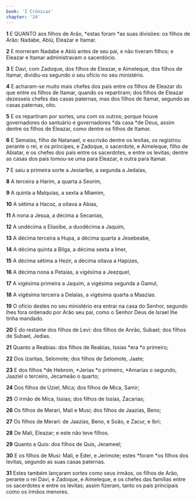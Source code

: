 ```yaml
---
book: 'I Crônicas'
chapter: '24'
---
```


**1** E QUANTO aos filhos de Arão, *estas foram *as suas divisões: os filhos de Arão: Nadabe, Abiú, Eleazar e Itamar.

**2** E morreram Nadabe e Abiú antes de seu pai, e não tiveram filhos; e Eleazar e Itamar administravam o sacerdócio.

**3** E Davi, com Zadoque, dos filhos de Eleazar, e Aimeleque, dos filhos de Itamar, dividiu-os segundo o seu ofício no seu ministério.

**4** E acharam-se muito mais chefes dos pais entre os filhos de Eleazar do que entre os filhos de Itamar, quando os repartiram; dos filhos de Eleazar dezesseis chefes das casas paternas, mas dos filhos de Itamar, segundo as casas paternas, oito.

**5** E os repartiram por sortes, uns com os outros; porque houve governadores do santuário e governadores *da casa *de Deus, assim dentre os filhos de Eleazar, como dentre os filhos de Itamar.

**6** E Semaías, filho de Natanael, o escrivão dentre os levitas, os registrou perante o rei, e os príncipes, e Zadoque, o sacerdote, e Aimeleque, filho de Abiatar, e os chefes dos pais entre os sacerdotes, e entre os levitas; dentre as casas dos pais tomou-se uma para Eleazar, e outra para Itamar.

**7** E saiu a primeira sorte a Jeoiaribe, a segunda a Jedaías,

**8** A terceira a Harim, a quarta a Seorim,

**9** A quinta a Malquias, a sexta a Miamim,

**10** A sétima a Hacoz, a oitava a Abias,

**11** A nona a Jesua, a décima a Secanias,

**12** A undécima a Eliasibe, a duodécima a Jaquim,

**13** A décima terceira a Hupa, a décima quarta a Jesebeabe,

**14** A décima quinta a Bilga, a décima sexta a Imer,

**15** A décima sétima a Hezir, a décima oitava a Hapizes,

**16** A décima nona a Petaías, a vigésima a Jeezquel,

**17** A vigésima primeira a Jaquim, a vigésima segunda a Gamul,

**18** A vigésima terceira a Delaías, a vigésima quarta a Maazias.

**19** O ofício destes no seu ministério era entrar na casa do Senhor, segundo lhes fora ordenado por Arão seu pai, como o Senhor Deus de Israel lhe tinha mandado.

**20** E do restante dos filhos de Levi: dos filhos de Anrão, Subael; dos filhos de Subael, Jedias.

**21** Quanto a Reabias: dos filhos de Reabias, Issias *era *o primeiro;

**22** Dos izaritas, Selomote; dos filhos de Selomote, Jaate;

**23** E dos filhos *de Hebrom, *Jerias *o primeiro, *Amarias o segundo, Jaaziel o terceiro, Jecameão o quarto;

**24** Dos filhos de Uziel, Mica; dos filhos de Mica, Samir;

**25** O irmão de Mica, Issias; dos filhos de Issias, Zacarias;

**26** Os filhos de Merari, Mali e Musi; dos filhos de Jaazias, Beno;

**27** Os filhos de Merari: de Jaazias, Beno, e Soão, e Zacur, e Ibri;

**28** De Mali, Eleazar; e este não teve filhos.

**29** Quanto a Quis: dos filhos de Quis, Jerameel;

**30** E os filhos de Musi: Mali, e Eder, e Jerimote; estes *foram *os filhos dos levitas, segundo as suas casas paternas.

**31** Estes também lançaram sortes como seus irmãos, os filhos de Arão, perante o rei Davi, e Zadoque, e Aimeleque, e os chefes das famílias entre os sacerdotes e entre os levitas; assim fizeram, tanto os pais principais como os irmãos menores.
